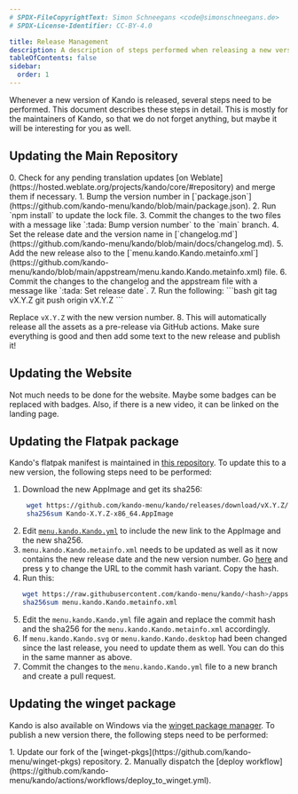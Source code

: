 ```yaml
---
# SPDX-FileCopyrightText: Simon Schneegans <code@simonschneegans.de>
# SPDX-License-Identifier: CC-BY-4.0

title: Release Management
description: A description of steps performed when releasing a new version of Kando.
tableOfContents: false
sidebar:
  order: 1
---
```



Whenever a new version of Kando is released, several steps need to be performed.
This document describes these steps in detail.
This is mostly for the maintainers of Kando, so that we do not forget anything, but maybe it will be interesting for you as well.

## Updating the Main Repository

<Steps>
0. Check for any pending translation updates [on Weblate](https://hosted.weblate.org/projects/kando/core/#repository) and merge them if necessary.
1. Bump the version number in [`package.json`](https://github.com/kando-menu/kando/blob/main/package.json).
2. Run `npm install` to update the lock file.
3. Commit the changes to the two files with a message like `:tada: Bump version number` to the `main` branch.
4. Set the release date and the version name in [`changelog.md`](https://github.com/kando-menu/kando/blob/main/docs/changelog.md).
5. Add the new release also to the [`menu.kando.Kando.metainfo.xml`](https://github.com/kando-menu/kando/blob/main/appstream/menu.kando.Kando.metainfo.xml) file.
6. Commit the changes to the changelog and the appstream file with a message like `:tada: Set release date`.
7. Run the following:
   ```bash
   git tag vX.Y.Z
   git push origin vX.Y.Z
   ```

   Replace `vX.Y.Z` with the new version number.
8. This will automatically release all the assets as a pre-release via GitHub actions. Make sure everything is good and then add some text to the new release and publish it!
</Steps>

## Updating the Website

Not much needs to be done for the website. Maybe some <Badge text="soon!" variant="tip" /> badges can be replaced with <Badge text="new!" variant="tip" /> badges.
Also, if there is a new video, it can be linked on the landing page.

## Updating the Flatpak package

Kando's flatpak manifest is maintained in [this repository](https://github.com/flathub/menu.kando.Kando).
To update this to a new version, the following steps need to be performed:
<Steps>
1. Download the new AppImage and get its sha256:
   ```bash
    wget https://github.com/kando-menu/kando/releases/download/vX.Y.Z/Kando-X.Y.Z-x86_64.AppImage
    sha256sum Kando-X.Y.Z-x86_64.AppImage
    ```
2. Edit [`menu.kando.Kando.yml`](https://github.com/flathub/menu.kando.Kando/blob/master/menu.kando.Kando.yml) to include the new link to the AppImage and the new sha256.
3. `menu.kando.Kando.metainfo.xml` needs to be updated as well as it now contains the new release date and the new version number. Go [here](https://github.com/kando-menu/kando/blob/main/appstream/menu.kando.Kando.metainfo.xml) and press <kbd>y</kbd> to change the URL to the commit hash variant. Copy the hash.
4. Run this:
    ```bash
    wget https://raw.githubusercontent.com/kando-menu/kando/<hash>/appstream/menu.kando.Kando.metainfo.xml
    sha256sum menu.kando.Kando.metainfo.xml
    ```
5. Edit the `menu.kando.Kando.yml` file again and replace the commit hash and the sha256 for the `menu.kando.Kando.metainfo.xml` accordingly.
4. If `menu.kando.Kando.svg` or `menu.kando.Kando.desktop` had been changed since the last release, you need to update them as well. You can do this in the same manner as above.
5. Commit the changes to the `menu.kando.Kando.yml` file to a new branch and create a pull request.
</Steps>


## Updating the winget package

Kando is also available on Windows via the [winget package manager](https://winstall.app/apps/KandoMenu.Kando).
To publish a new version there, the following steps need to be performed:

<Steps>
1. Update our fork of the [winget-pkgs](https://github.com/kando-menu/winget-pkgs) repository.
2. Manually dispatch the [deploy workflow](https://github.com/kando-menu/kando/actions/workflows/deploy_to_winget.yml).
</Steps>